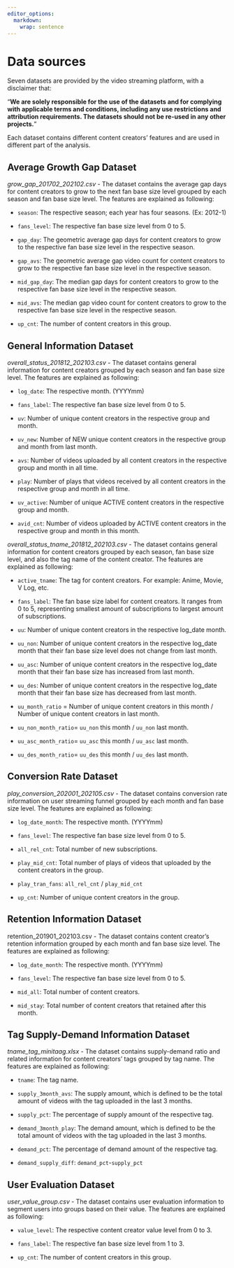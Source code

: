 ```yaml
---
editor_options: 
  markdown: 
    wrap: sentence
---
```


# Data sources

Seven datasets are provided by the video streaming platform, with a disclaimer that:

"**We are solely responsible for the use of the datasets and for complying with applicable terms and conditions, including any use restrictions and attribution requirements. The datasets should not be re-used in any other projects.**"

Each dataset contains different content creators' features and are used in different part of the analysis.

## Average Growth Gap Dataset

*grow_gap_201702_202102.csv* - The dataset contains the average gap days for content creators to grow to the next fan base size level grouped by each season and fan base size level.
The features are explained as following:

-   `season`: The respective season; each year has four seasons.
    (Ex: 2012-1)

-   `fans_level`: The respective fan base size level from 0 to 5.

-   `gap_day`: The geometric average gap days for content creators to grow to the respective fan base size level in the respective season.

-   `gap_avs`: The geometric average gap video count for content creators to grow to the respective fan base size level in the respective season.

-   `mid_gap_day`: The median gap days for content creators to grow to the respective fan base size level in the respective season.

-   `mid_avs`: The median gap video count for content creators to grow to the respective fan base size level in the respective season.

-   `up_cnt`: The number of content creators in this group.

## General Information Dataset

*overall_status_201812_202103.csv* - The dataset contains general information for content creators grouped by each season and fan base size level.
The features are explained as following:

-   `log_date`: The respective month.
    (YYYYmm)

-   `fans_label`: The respective fan base size level from 0 to 5.

-   `uv`: Number of unique content creators in the respective group and month.

-   `uv_new`: Number of NEW unique content creators in the respective group and month from last month.

-   `avs`: Number of videos uploaded by all content creators in the respective group and month in all time.

-   `play`: Number of plays that videos received by all content creators in the respective group and month in all time.

-   `uv_active`: Number of unique ACTIVE content creators in the respective group and month.

-   `avid_cnt`: Number of videos uploaded by ACTIVE content creators in the respective group and month in this month.

*overall_status_tname_201812_202103.csv* - The dataset contains general information for content creators grouped by each season, fan base size level, and also the tag name of the content creator.
The features are explained as following:

-   `active_tname`: The tag for content creators.
    For example: Anime, Movie, V Log, etc.

-   `fans_label`: The fan base size label for content creators.
    It ranges from 0 to 5, representing smallest amount of subscriptions to largest amount of subscriptions.

-   `uu`: Number of unique content creators in the respective log_date month.

-   `uu_non`: Number of unique content creators in the respective log_date month that their fan base size level does not change from last month.

-   `uu_asc`: Number of unique content creators in the respective log_date month that their fan base size has increased from last month.

-   `uu_des`: Number of unique content creators in the respective log_date month that their fan base size has decreased from last month.

-   `uu_month_ratio` = Number of unique content creators in this month / Number of unique content creators in last month.

-   `uu_non_month_ratio`= `uu_non` this month / `uu_non` last month.

-   `uu_asc_month_ratio`= `uu_asc` this month / `uu_asc` last month.

-   `uu_des_month_ratio`= `uu_des` this month / `uu_des` last month.

## Conversion Rate Dataset

*play_conversion_202001_202105.csv* - The dataset contains conversion rate information on user streaming funnel grouped by each month and fan base size level.
The features are explained as following:

-   `log_date_month`: The respective month.
    (YYYYmm)

-   `fans_level`: The respective fan base size level from 0 to 5.

-   `all_rel_cnt`: Total number of new subscriptions.

-   `play_mid_cnt`: Total number of plays of videos that uploaded by the content creators in the group.

-   `play_tran_fans`: `all_rel_cnt` / `play_mid_cnt`

-   `up_cnt`: Number of unique content creators in the group.

## Retention Information Dataset

retention_201901_202103.csv - The dataset contains content creator's retention information grouped by each month and fan base size level.
The features are explained as following:

-   `log_date_month`: The respective month.
    (YYYYmm)

-   `fans_level`: The respective fan base size level from 0 to 5.

-   `mid_all`: Total number of content creators.

-   `mid_stay`: Total number of content creators that retained after this month.

## Tag Supply-Demand Information Dataset

*tname_tag_minitaag.xlsx* - The dataset contains supply-demand ratio and related information for content creators' tags grouped by tag name.
The features are explained as following:

-   `tname`: The tag name.

-   `supply_3month_avs`: The supply amount, which is defined to be the total amount of videos with the tag uploaded in the last 3 months.

-   `supply_pct`: The percentage of supply amount of the respective tag.

-   `demand_3month_play`: The demand amount, which is defined to be the total amount of videos with the tag uploaded in the last 3 months.

-   `demand_pct`: The percentage of demand amount of the respective tag.

-   `demand_supply_diff`: `demand_pct`-`supply_pct`

## User Evaluation Dataset

*user_value_group.csv* - The dataset contains user evaluation information to segment users into groups based on their value.
The features are explained as following:

-   `value_level`: The respective content creator value level from 0 to 3.

-   `fans_label`: The respective fan base size level from 1 to 3.

-   `up_cnt`: The number of content creators in this group.
